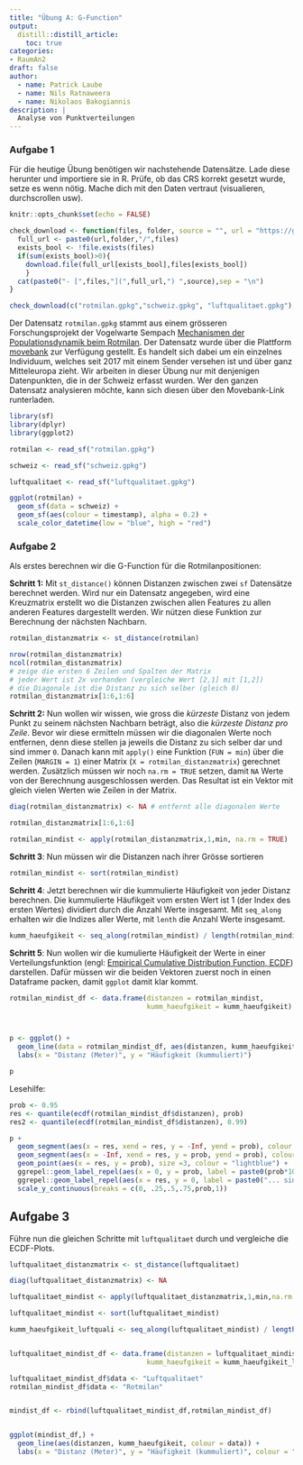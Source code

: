 ```yaml
---
title: "Übung A: G-Function"
output: 
  distill::distill_article:
    toc: true
categories:
- RaumAn2
draft: false
author:
  - name: Patrick Laube
  - name: Nils Ratnaweera
  - name: Nikolaos Bakogiannis
description: |
  Analyse von Punktverteilungen
---
```


  <!-- In dieser zweiten Übung wirst Du wiederum Geodatensätze verarbeiten und darstellen. Wir starten mit einem Punktdatensatz zu einem Messnetz zur Erhebung der Luftqualität in der Schweiz (Stickstoffdioxid NO2 um genau zu sein). Im Gegensatz zum Punktdatensatz zur Wasserverfügbarkeit aus der vorherigen Übung, sind die Messstellen des Messnetzes zur Luftqualität sehr unregelmässig im Raum verteilt. Trotzdem möchten wir versuchen ein kontinuierliches Raster von Luftqualitätswerten für die ganze Schweiz zu interpolieren. Wir starten mit der einfachen Interpolations-Methode Inverse Distance Weighting IDW. Danach wollen wir für den gleichen Datensatz nach dem Ansatz der nächsten Nachbarn die Thiessen Polygone konstruieren. Im zweiten Teil der Übung wollen wir Dichteverteilung untersuchen. Dabei untersuchen wir einen Datensatz mit Bewegungsdaten eines Rotmilans in der Schweiz. Mittels einer Kernel Density Estimation (KDE) berechnen wir eine kontinuierliche Dichteverteilung, über die wir eine Annäherung an das Habitat des untersuchten Greifvogels berechnen können. Bevor wir aber starten, schauen wir uns die Punktdatensätze genauer an indem wir die G-Function berechnen und plotten. 
-->

### Aufgabe 1

Für die heutige Übung benötigen wir nachstehende Datensätze. Lade diese herunter und importiere sie in R. Prüfe, ob das CRS korrekt gesetzt wurde, setze es wenn nötig. Mache dich mit den Daten vertraut (visualieren, durchscrollen usw).

```r
knitr::opts_chunk$set(echo = FALSE)
```


```r
check_download <- function(files, folder, source = "", url = "https://github.com/ResearchMethods-ZHAW/datasets/raw/main/"){
  full_url <- paste0(url,folder,"/",files)
  exists_bool <- !file.exists(files)
  if(sum(exists_bool)>0){
    download.file(full_url[exists_bool],files[exists_bool])
    }
  cat(paste0("- [",files,"](",full_url,") ",source),sep = "\n")
}

check_download(c("rotmilan.gpkg","schweiz.gpkg", "luftqualitaet.gpkg"),"rauman")

```

Der Datensatz `rotmilan.gpkg` stammt aus einem grösseren Forschungsprojekt der Vogelwarte Sempach [Mechanismen der Populationsdynamik beim Rotmilan](https://www.vogelwarte.ch/de/projekte/oekologische-forschung/mechanismen-der-populationsdynamik-beim-rotmilan). Der Datensatz wurde über die Plattform [movebank](http://www.movebank.org/panel_embedded_movebank_webapp?gwt_fragment=page%3Dsearch_map_linked%2CindividualIds%3D676571254%2Clat%3D44.465151013519666%2Clon%3D9.096679687499508%2Cz%3D5) zur Verfügung gestellt. Es handelt sich dabei um ein einzelnes Individuum, welches seit 2017 mit einem Sender versehen ist und über ganz Mitteleuropa zieht. Wir arbeiten in dieser Übung nur mit denjenigen Datenpunkten, die in der Schweiz erfasst wurden. Wer den ganzen Datensatz analysieren möchte, kann sich diesen über den Movebank-Link runterladen.

```r
library(sf)
library(dplyr)
library(ggplot2)

rotmilan <- read_sf("rotmilan.gpkg")

schweiz <- read_sf("schweiz.gpkg")

luftqualitaet <- read_sf("luftqualitaet.gpkg")
```


```r
ggplot(rotmilan) +
  geom_sf(data = schweiz) +
  geom_sf(aes(colour = timestamp), alpha = 0.2) +
  scale_color_datetime(low = "blue", high = "red")
```


### Aufgabe 2


Als erstes berechnen wir die G-Function für die Rotmilanpositionen:

**Schritt 1:** Mit `st_distance()` können Distanzen zwischen zwei `sf` Datensätze berechnet werden. Wird nur ein Datensatz angegeben, wird eine Kreuzmatrix erstellt wo die Distanzen zwischen allen Features zu allen anderen Features dargestellt werden. Wir nützen diese Funktion zur Berechnung der nächsten Nachbarn.

```r
rotmilan_distanzmatrix <- st_distance(rotmilan)

nrow(rotmilan_distanzmatrix)
ncol(rotmilan_distanzmatrix)
# zeige die ersten 6 Zeilen und Spalten der Matrix
# jeder Wert ist 2x vorhanden (vergleiche Wert [2,1] mit [1,2])
# die Diagonale ist die Distanz zu sich selber (gleich 0)
rotmilan_distanzmatrix[1:6,1:6] 
```

**Schritt 2:** Nun wollen wir wissen, wie gross die *kürzeste* Distanz von jedem Punkt zu seinem nächsten Nachbarn beträgt, also die *kürzeste Distanz pro Zeile*. Bevor wir diese ermitteln müssen wir die diagonalen Werte noch entfernen, denn diese stellen ja jeweils die Distanz zu sich selber dar und sind immer `0`. Danach kann mit `apply()` eine Funktion (`FUN = min`) über die Zeilen (`MARGIN = 1`) einer Matrix (`X = rotmilan_distanzmatrix`) gerechnet werden. Zusätzlich müssen wir noch `na.rm = TRUE` setzen, damit `NA` Werte von der Berechnung ausgeschlossen werden. Das Resultat ist ein Vektor mit gleich vielen Werten wie Zeilen in der Matrix.

```r
diag(rotmilan_distanzmatrix) <- NA # entfernt alle diagonalen Werte

rotmilan_distanzmatrix[1:6,1:6] 

rotmilan_mindist <- apply(rotmilan_distanzmatrix,1,min, na.rm = TRUE)

```

**Schritt 3**: Nun müssen wir die Distanzen nach ihrer Grösse sortieren 

```r
rotmilan_mindist <- sort(rotmilan_mindist) 
```

**Schritt 4**: Jetzt berechnen wir die kummulierte Häufigkeit von jeder Distanz berechnen. Die kummulierte Häufikgeit vom ersten Wert ist 1 (der Index des ersten Wertes) dividiert durch die Anzahl Werte insgesamt. Mit `seq_along` erhalten wir die Indizes aller Werte, mit `lenth` die Anzahl Werte insgesamt.

```r
kumm_haeufgikeit <- seq_along(rotmilan_mindist) / length(rotmilan_mindist)
```


**Schritt 5**: Nun wollen wir die kumulierte Häufigkeit der Werte in einer Verteilungsfunktion (engl: [Empirical Cumulative Distribution Function, ECDF](https://en.wikipedia.org/wiki/Empirical_distribution_function)) darstellen. Dafür müssen wir die beiden Vektoren zuerst noch in einen Dataframe packen, damit `ggplot` damit klar kommt. 

```r

rotmilan_mindist_df <- data.frame(distanzen = rotmilan_mindist,
                                  kumm_haeufgikeit = kumm_haeufgikeit)



p <- ggplot() + 
  geom_line(data = rotmilan_mindist_df, aes(distanzen, kumm_haeufgikeit)) +
  labs(x = "Distanz (Meter)", y = "Häufigkeit (kummuliert)")

p
```
Lesehilfe:

```r
prob <- 0.95
res <- quantile(ecdf(rotmilan_mindist_df$distanzen), prob)
res2 <- quantile(ecdf(rotmilan_mindist_df$distanzen), 0.99)

p + 
  geom_segment(aes(x = res, xend = res, y = -Inf, yend = prob), colour = "lightblue") +
  geom_segment(aes(x = -Inf, xend = res, y = prob, yend = prob), colour = "lightblue") +
  geom_point(aes(x = res, y = prob), size =3, colour = "lightblue") +
  ggrepel::geom_label_repel(aes(x = 0, y = prob, label = paste0(prob*100,"% der Werte...")),min.segment.length = 0,hjust = 1, fill = "lightblue") +
  ggrepel::geom_label_repel(aes(x = res, y = 0, label = paste0("... sind kleiner als ",round(res,0),"m")),hjust = 0,vjust = 1, fill = "lightblue",min.segment.length = 0,inherit.aes = FALSE) +
  scale_y_continuous(breaks = c(0, .25,.5,.75,prob,1))

```


## Aufgabe 3

Führe nun die gleichen Schritte mit `luftqualitaet` durch und vergleiche die ECDF-Plots. 

```r
luftqualitaet_distanzmatrix <- st_distance(luftqualitaet)

diag(luftqualitaet_distanzmatrix) <- NA

luftqualitaet_mindist <- apply(luftqualitaet_distanzmatrix,1,min,na.rm = TRUE)

luftqualitaet_mindist <- sort(luftqualitaet_mindist)

kumm_haeufgikeit_luftquali <- seq_along(luftqualitaet_mindist) / length(luftqualitaet_mindist)


luftqualitaet_mindist_df <- data.frame(distanzen = luftqualitaet_mindist,
                                  kumm_haeufgikeit = kumm_haeufgikeit_luftquali)

luftqualitaet_mindist_df$data <- "Luftqualitaet"
rotmilan_mindist_df$data <- "Rotmilan"


mindist_df <- rbind(luftqualitaet_mindist_df,rotmilan_mindist_df)


ggplot(mindist_df,) + 
  geom_line(aes(distanzen, kumm_haeufgikeit, colour = data)) +
  labs(x = "Distanz (Meter)", y = "Häufigkeit (kummuliert)", colour = "Datensatz")

```







